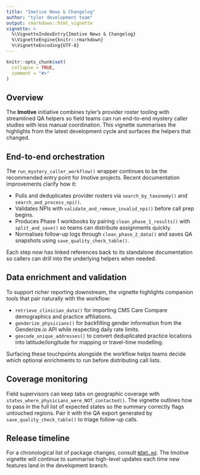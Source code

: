 ```yaml
---
title: "Imotive News & Changelog"
author: "tyler development team"
output: rmarkdown::html_vignette
vignette: >
  %\VignetteIndexEntry{Imotive News & Changelog}
  %\VignetteEngine{knitr::rmarkdown}
  %\VignetteEncoding{UTF-8}
---
```


```r
knitr::opts_chunk$set(
  collapse = TRUE,
  comment = "#>"
)
```

## Overview

The **Imotive** initiative combines tyler's provider roster tooling with
streamlined QA helpers so field teams can run end-to-end mystery caller studies
with less manual coordination. This vignette summarises the highlights from the
latest development cycle and surfaces the helpers that changed.

## End-to-end orchestration

The `run_mystery_caller_workflow()` wrapper continues to be the recommended entry
point for Imotive projects. Recent documentation improvements clarify how it:

- Pulls and deduplicates provider rosters via `search_by_taxonomy()` and
  `search_and_process_npi()`.
- Validates NPIs with `validate_and_remove_invalid_npi()` before call prep
  begins.
- Produces Phase 1 workbooks by pairing `clean_phase_1_results()` with
  `split_and_save()` so teams can distribute assignments quickly.
- Normalises follow-up logs through `clean_phase_2_data()` and saves QA snapshots
  using `save_quality_check_table()`.

Each step now has linked references back to its standalone documentation so
callers can drill into the underlying helpers when needed.

## Data enrichment and validation

To support richer reporting downstream, the vignette highlights companion tools
that pair naturally with the workflow:

- `retrieve_clinician_data()` for importing CMS Care Compare demographics and
  practice affiliations.
- `genderize_physicians()` for backfilling gender information from the
  Genderize.io API while respecting daily rate limits.
- `geocode_unique_addresses()` to convert deduplicated practice locations into
  latitude/longitude for mapping or travel-time modelling.

Surfacing these touchpoints alongside the workflow helps teams decide which
optional enrichments to run before distributing call lists.

## Coverage monitoring

Field supervisors can keep tabs on geographic coverage with
`states_where_physicians_were_NOT_contacted()`. The vignette outlines how to pass
in the full list of expected states so the summary correctly flags untouched
regions. Pair it with the QA export generated by `save_quality_check_table()` to
triage follow-up calls.

## Release timeline

For a chronological list of package changes, consult [`NEWS.md`](../NEWS.html).
The Imotive vignette will continue to summarise high-level updates each time new
features land in the development branch.

